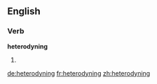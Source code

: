 ==English==

===Verb===
'''heterodyning'''

# {{present participle of|[[heterodyne]]}}

[[de:heterodyning]]
[[fr:heterodyning]]
[[zh:heterodyning]]